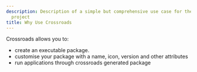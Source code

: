 ```yaml
---
description: Description of a simple but comprehensive use case for the
  project
title: Why Use Crossroads
---
```


Crossroads allows you to:

- create an executable package.
- customise your package with a name, icon, version and other attributes
- run applications through crossroads generated package
